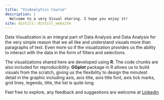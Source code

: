 ```yaml
---
title: "VisAnalytics Course"
description: |
  Welcome to a very Visual sharing. I hope you enjoy it!
site: distill::distill_website
---
```




Data Visualization is an integral part of Data Analysis and Data Analysis for the very simple reason that we all like and understand visuals more than paragraphs of text. Even more so if the visualization provides us the ability to interact with the data in the form of filters and selections.

The visualizations shared here are developed using **R**. The code chunks are also included for reproducibility. **GGplot** package in R allows us to build visuals from the scratch, giving us the flexibility to design the minutest detail in the graphic including axis, axis title, axis title font, axis tick marks, grid lines, legends, title, the list is quite long.

Feel free to explore, any feedback and suggestions are welcome at [Linkedin](https://www.linkedin.com/in/rakendu-ramesh/)